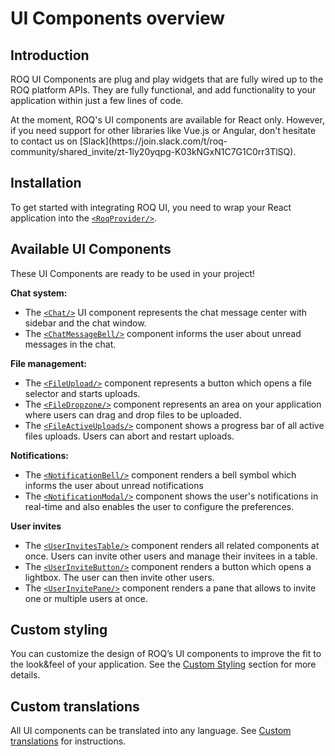 
# UI Components overview

## Introduction

ROQ UI Components are plug and play widgets that are fully wired up to the ROQ platform APIs.
They are fully functional, and add functionality to your application within just a few lines of code.

<Callout type="info" emoji="ℹ️">
  At the moment, ROQ's UI components are available for React only. However, if you need support for other libraries 
like Vue.js or Angular, don't hesitate to contact us on [Slack](https://join.slack.com/t/roq-community/shared_invite/zt-1ly20yqpg-K03kNGxN1C7G1C0rr3TlSQ).
</Callout>

## Installation

To get started with integrating ROQ UI, you need to wrap your React application into
the [`<RoqProvider/>`](/development-guides/roq-provider).

## Available UI Components

These UI Components are ready to be used in your project!

**Chat system:**

* The [`<Chat/>`](/chat/ui-components#chat) UI component represents the chat message center with sidebar and the chat window.
* The [`<ChatMessageBell/>`](/chat/ui-components#chatmessagebell) component informs the user about unread messages in the chat.

**File management:**

* The [`<FileUpload/>`](/files/ui-components#fileupload) component represents a button which opens a file selector and starts
  uploads.
* The [`<FileDropzone/>`](/files/ui-components#filedropzone) component represents an area on your application where users can drag
  and drop files to be uploaded.
* The [`<FileActiveUploads/>`](/files/ui-components#fileactiveuploads) component shows a progress bar of all active files uploads.
  Users can abort and restart uploads.

**Notifications:**

* The [`<NotificationBell/>`](/notifications/notification-bell) component renders a bell symbol which informs the
  user about unread notifications
* The [`<NotificationModal/>`](/notifications/notification-modal) component shows the user's notifications in real-time
  and also enables the user to configure the preferences.

**User invites**

* The [`<UserInvitesTable/>`](/user-invites/user-invites-table) component renders all related components at once. Users
  can invite other users and manage their invitees in a table.
* The [`<UserInviteButton/>`](/user-invites/user-invite-button) component renders a button which opens a lightbox. The user can then invite other users.
* The [`<UserInvitePane/>`](/user-invites/user-invite-pane) component renders a pane that allows to invite one or multiple users at once.

## Custom styling

You can customize the design of ROQ’s UI components to improve the fit to the look&feel of your application. See the
[Custom Styling](/development-guides/custom-styling) section for more details.

## Custom translations

All UI components can be translated into any language.
See [Custom translations](/translations/custom-translations) for instructions.